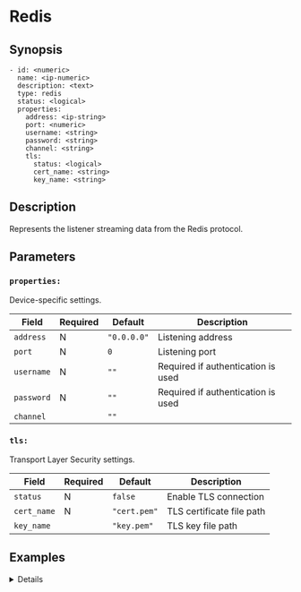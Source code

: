 
# Redis

## Synopsis

```ssml {5}
- id: <numeric>
  name: <ip-numeric>
  description: <text>
  type: redis
  status: <logical>
  properties:
    address: <ip-string>
    port: <numeric>
    username: <string>
    password: <string>
    channel: <string>
    tls:
      status: <logical>
      cert_name: <string>
      key_name: <string>
```

## Description

Represents the listener streaming data from the Redis protocol.

## Parameters

<BasicConfig />

### `properties:`

Device-specific settings.

|Field|Required|Default|Description|
|---|---|---|---|
|`address`|N|`"0.0.0.0"`|Listening address|
|`port`|N|`0`|Listening port|
|`username`|N|`""`|Required if authentication is used|
|`password`|N|`""`|Required if authentication is used|
|`channel`||`""`||

### `tls:`

Transport Layer Security settings.

|Field|Required|Default|Description|
|---|---|---|---|
|`status`|N|`false`|Enable TLS connection|
|`cert_name`|N|`"cert.pem"`|TLS certificate file path|
|`key_name`||`"key.pem"`|TLS key file path|

## Examples

<Details summary="Sample Code">
```yaml
devices:
  - id: 384856465
    name: 127.0.0.1
    description: redis
    type: redis
    status: false
    properties:
      address: "0.0.0.0"
      port: 0
      username: ""
      password: ""
      channel: ""
      tls:
        status: false
        cert_name: ""
        key_name: ""
```
</Details>
